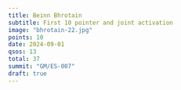 ```yaml
---
title: Beinn Bhrotain
subtitle: First 10 pointer and joint activation
image: "bhrotain-22.jpg"
points: 10
date: 2024-09-01
qsos: 13
total: 37
summit: "GM/ES-007"
draft: true
---
```



